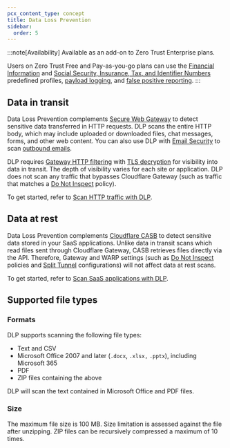 ```yaml
---
pcx_content_type: concept
title: Data Loss Prevention
sidebar:
  order: 5
---
```



:::note[Availability]
Available as an add-on to Zero Trust Enterprise plans.

Users on Zero Trust Free and Pay-as-you-go plans can use the [Financial Information](/cloudflare-one/policies/data-loss-prevention/dlp-profiles/predefined-profiles/#financial-information) and [Social Security, Insurance, Tax, and Identifier Numbers](/cloudflare-one/policies/data-loss-prevention/dlp-profiles/predefined-profiles/#social-security-insurance-tax-and-identifier-numbers) predefined profiles, [payload logging](/cloudflare-one/policies/data-loss-prevention/dlp-policies/logging-options/#log-the-payload-of-matched-rules/), and [false positive reporting](/cloudflare-one/policies/data-loss-prevention/dlp-policies/#report-false-positives).
:::

<GlossaryDefinition term="Cloudflare Data Loss Prevention (DLP)" />

## Data in transit

Data Loss Prevention complements [Secure Web Gateway](/cloudflare-one/policies/gateway/) to detect sensitive data transferred in HTTP requests. DLP scans the entire HTTP body, which may include uploaded or downloaded files, chat messages, forms, and other web content. You can also use DLP with [Email Security](/cloudflare-one/email-security/) to scan [outbound emails](/cloudflare-one/email-security/outbound-dlp/).

DLP requires [Gateway HTTP filtering](/cloudflare-one/policies/gateway/initial-setup/http/) with [TLS decryption](/cloudflare-one/policies/gateway/http-policies/tls-decryption/) for visibility into data in transit. The depth of visibility varies for each site or application. DLP does not scan any traffic that bypasses Cloudflare Gateway (such as traffic that matches a [Do Not Inspect](/cloudflare-one/policies/gateway/http-policies/#do-not-inspect) policy).

To get started, refer to [Scan HTTP traffic with DLP](/cloudflare-one/policies/data-loss-prevention/dlp-policies/).

## Data at rest

Data Loss Prevention complements [Cloudflare CASB](/cloudflare-one/applications/scan-apps/) to detect sensitive data stored in your SaaS applications. Unlike data in transit scans which read files sent through Cloudflare Gateway, CASB retrieves files directly via the API. Therefore, Gateway and WARP settings (such as [Do Not Inspect](/cloudflare-one/policies/gateway/http-policies/#do-not-inspect) policies and [Split Tunnel](/cloudflare-one/connections/connect-devices/warp/configure-warp/route-traffic/split-tunnels/) configurations) will not affect data at rest scans.

To get started, refer to [Scan SaaS applications with DLP](/cloudflare-one/applications/scan-apps/casb-dlp/).

## Supported file types

### Formats

DLP supports scanning the following file types:

- Text and CSV
- Microsoft Office 2007 and later (`.docx`, `.xlsx,` `.pptx`), including Microsoft 365
- PDF
- ZIP files containing the above

DLP will scan the text contained in Microsoft Office and PDF files.

### Size

The maximum file size is 100 MB. Size limitation is assessed against the file after unzipping. ZIP files can be recursively compressed a maximum of 10 times.
